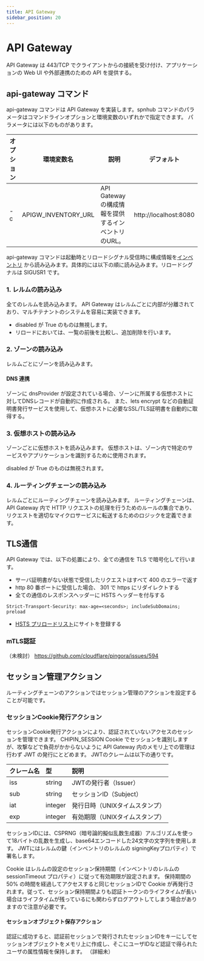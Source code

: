 ```yaml
---
title: API Gateway
sidebar_position: 20
---
```


# API Gateway

API Gateway は 443/TCP でクライアントからの接続を受け付け、アプリケーションの Web UI や外部連携のための API を提供する。

## api-gateway コマンド

api-gateway コマンドは API Gateway を実装します。spnhub コマンドのパラメータはコマンドラインオプションと環境変数のいずれかで指定できます。
パラメータには以下のものがあります。

|オプション|環境変数名|説明|デフォルト|
|--|--|--|--|
|-c |APIGW_INVENTORY_URL| API Gateway の構成情報を提供するインベントリのURL。|http://localhost:8080|

api-gateway コマンドは起動時とリロードシグナル受信時に構成情報を[インベントリ](/docs/devSpecification/inventory-openapi) から読み込みます。具体的には以下の順に読み込みます。リロードシグナルは SIGUSR1 です。

### 1. レルムの読み込み

全てのレルムを読み込みます。
API Gateway はレルムごとに内部が分離されており、マルチテナントのシステムを容易に実装できます。

<ApiSchema pointer="#/components/schemas/Realm" />

- disabled が True のものは無視します。
- リロードにおいては、一覧の前後を比較し、追加削除を行います。

### 2. ゾーンの読み込み

レルムごとにゾーンを読み込みます。

<ApiSchema pointer="#/components/schemas/Zone" />

#### DNS 連携
ゾーンに dnsProvider が設定されている場合、ゾーンに所属する仮想ホストに対してDNSレコードが自動的に作成される。
また、lets encrypt などの自動証明書発行サービスを使用して、仮想ホストに必要なSSL/TLS証明書を自動的に取得する。

### 3. 仮想ホストの読み込み

ゾーンごとに仮想ホストを読み込みます。
仮想ホストは、ゾーン内で特定のサービスやアプリケーションを識別するために使用されます。

<ApiSchema pointer="#/components/schemas/VirtualHost" />

disabled が True のものは無視されます。

### 4. ルーティングチェーンの読み込み

レルムごとにルーティングチェーンを読み込みます。
ルーティングチェーンは、API Gateway 内で HTTP リクエストの処理を行うためのルールの集合であり、リクエストを適切なマイクロサービスに転送するためのロジックを定義できます。

<ApiSchema pointer="#/components/schemas/RoutingChain" />

## TLS通信

API Gateway では、以下の処置により、全ての通信を TLS で暗号化して行います。
- サーバ証明書がない状態で受信したリクエストはすべて 400 のエラーで返す
- http 80 番ポートに受信した場合、 301 で https にリダイレクトする
- 全ての通信のレスポンスヘッダーに HSTS ヘッダーを付与する
```
Strict-Transport-Security: max-age=<seconds>; includeSubDomains; preload
```
- [HSTS プリロードリスト](https://hstspreload.org/)にサイトを登録する

### mTLS認証
（未検討）
https://github.com/cloudflare/pingora/issues/594

## セッション管理アクション

ルーティングチェーンのアクションではセッション管理のアクションを設定することが可能です。

### セッションCookie発行アクション

セッションCookie発行アクションにより、認証されていないアクセスのセッションを管理できます。
CHIPIN_SESSION Cookie でセッションを識別しますが、攻撃などで負荷がかからないように API Gateway 内のメモリ上での管理は行わず JWT の発行にとどめます。
JWTのクレームは以下の通りです。

| クレーム名 | 型       | 説明                                   |
|:-----------|:---------|:---------------------------------------|
| iss        | string   | JWTの発行者（Issuer）                  |
| sub        | string   | セッションID（Subject）    |
| iat        | integer  | 発行日時（UNIXタイムスタンプ）         |
| exp        | integer  | 有効期限（UNIXタイムスタンプ）         |

セッションIDには、CSPRNG（暗号論的擬似乱数生成器）アルゴリズムを使って18バイトの乱数を生成し、base64エンコードした24文字の文字列を使用します。
JWTにはレルムの鍵（インベントリのレルムの signingKeyプロパティ）で署名します。

Cookie はレルムの設定のセッション保持期間（インベントリのレルムの sessionTimeout プロパティ）に従って有効期限が設定されます。
保持期間の 50% の時間を経過してアクセスすると同じセッションIDで Cookie が再発行されます。従って、セッション保持期間よりも認証トークンのライフタイムが長い場合はライフタイムが残っているにも関わらずログアウトしてしまう場合がありますので注意が必要です。

#### セッションオブジェクト保存アクション

認証に成功すると、認証前セッションで発行されたセッションIDをキーにしてセッションオブジェクトをメモリ上に作成し、そこにユーザIDなど認証で得られたユーザの属性情報を保持します。
（詳細未）


